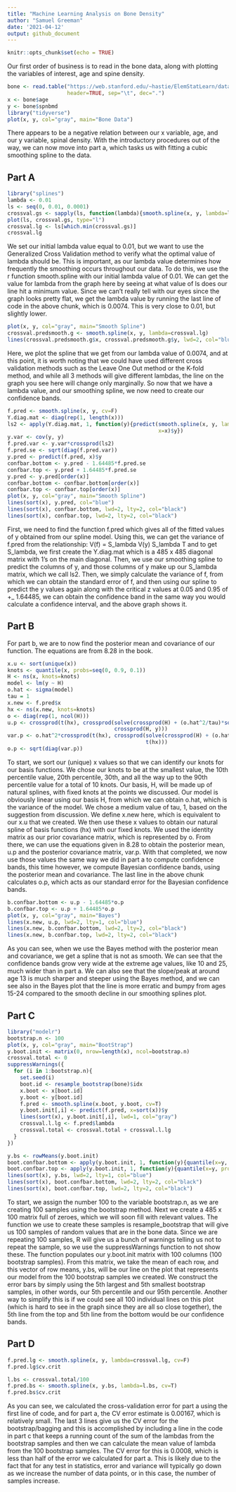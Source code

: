 ```yaml
---
title: "Machine Learning Analysis on Bone Density"
author: "Samuel Greeman"
date: '2021-04-12'
output: github_document
---
```


```r
knitr::opts_chunk$set(echo = TRUE)
```

Our first order of business is to read in the bone data, along with plotting the variables of interest, age and spine density.
```r
bone <- read.table("https://web.stanford.edu/~hastie/ElemStatLearn/datasets/bone.data", 
                   header=TRUE, sep="\t", dec=".")
x <- bone$age
y <- bone$spnbmd
library("tidyverse")
plot(x, y, col="gray", main="Bone Data")
```
There appears to be a negative relation between our x variable, age, and our y variable, spinal density. With the introductory procedures out of the way, we can now move into part a, which tasks us with fitting a cubic smoothing spline to the data.

## Part A

```r
library("splines")
lambda <- 0.01
ls <- seq(0, 0.01, 0.0001)
crossval.gs <- sapply(ls, function(lambda){smooth.spline(x, y, lambda=lambda)$cv})
plot(ls, crossval.gs, type="l")
crossval.lg <- ls[which.min(crossval.gs)]
crossval.lg
```
We set our initial lambda value equal to 0.01, but we want to use the Generalized Cross Validation method to verify what the optimal value of lambda should be. This is important, as our lambda value determines how frequently the smoothing occurs throughout our data. To do this, we use the r function smooth.spline with our initial lambda value of 0.01. We can get the value for lambda from the graph here by seeing at what value of ls does our line hit a minimum value. Since we can't really tell with our eyes since the graph looks pretty flat, we get the lambda value by running the last line of code in the above chunk, which is 0.0074. This is very close to 0.01, but slightly lower.

```r
plot(x, y, col="gray", main="Smooth Spline")
crossval.predsmooth.g <- smooth.spline(x, y, lambda=crossval.lg)
lines(crossval.predsmooth.g$x, crossval.predsmooth.g$y, lwd=2, col="blue")
```
Here, we plot the spline that we get from our lambda value of 0.0074, and at this point, it is worth noting that we could have used different cross validation methods such as the Leave One Out method or the K-fold method, and while all 3 methods will give different lambdas, the line on the graph you see here will change only marginally. So now that we have a lambda value, and our smoothing spline, we now need to create our confidence bands.

```r
f.pred <- smooth.spline(x, y, cv=F)
Y.diag.mat <- diag(rep(1, length(x)))
ls2 <- apply(Y.diag.mat, 1, function(y){predict(smooth.spline(x, y, lambda=crossval.lg),
                                                x=x)$y})
y.var <- cov(y, y)
f.pred.var <- y.var*crossprod(ls2)
f.pred.se <- sqrt(diag(f.pred.var))
y.pred <- predict(f.pred, x)$y
confbar.bottom <- y.pred - 1.64485*f.pred.se
confbar.top <- y.pred + 1.64485*f.pred.se
y.pred <- y.pred[order(x)]
confbar.bottom <- confbar.bottom[order(x)]
confbar.top <- confbar.top[order(x)]
plot(x, y, col="gray", main="Smooth Spline")
lines(sort(x), y.pred, col="blue")
lines(sort(x), confbar.bottom, lwd=2, lty=2, col="black")
lines(sort(x), confbar.top, lwd=2, lty=2, col="black")
```
First, we need to find the function f.pred which gives all of the fitted values of y obtained from our spline model. Using this, we can get the variance of f.pred from the relationship: V(f) = S_lambda V(y) S_lambda T and to get S_lambda, we first create the Y.diag.mat which is a 485 x 485 diagonal matrix with 1's on the main diagonal. Then, we use our smoothing spline to predict the columns of y, and those columns of y make up our S_lambda matrix, which we call ls2. Then, we simply calculate the variance of f, from which we can obtain the standard error of f, and then using our spline to predict the y values again along with the critical z values at 0.05 and 0.95 of +_ 1.64485, we can obtain the confidence band in the same way you would calculate a confidence interval, and the above graph shows it.

## Part B

For part b, we are to now find the posterior mean and covariance of our function. The equations are from 8.28 in the book.
```r
x.u <- sort(unique(x))
knots <- quantile(x, probs=seq(0, 0.9, 0.1))
H <- ns(x, knots=knots)
model <- lm(y ~ H)
o.hat <- sigma(model)
tau = 1
x.new <- f.pred$x
hx <- ns(x.new, knots=knots)
o <- diag(rep(1, ncol(H)))
u.p <- crossprod(t(hx), crossprod(solve(crossprod(H) + (o.hat^2/tau)*solve(o)),
                                  crossprod(H, y)))
var.p <- o.hat^2*crossprod(t(hx), crossprod(solve(crossprod(H) + (o.hat^2/tau)*solve(o)),
                                            t(hx)))
o.p <- sqrt(diag(var.p))
```
To start, we sort our (unique) x values so that we can identify our knots for our basis functions. We chose our knots to be at the smallest value, the 10th percentile value, 20th percentile, 30th, and all the way up to the 90th percentile value for a total of 10 knots. Our basis, H, will be made up of natural splines, with fixed knots at the points we discussed. Our model is obviously linear using our basis H, from which we can obtain o.hat, which is the variance of the model. We chose a medium value of tau, 1, based on the suggestion from discussion. We define x.new here, which is equivalent to our x.u that we created. We then use these x values to obtain our natural spline of basis functions (hx) with our fixed knots. We used the identity matrix as our prior covariance matrix, which is represented by o. From there, we can use the equations given in 8.28 to obtain the posterior mean, u.p and the posterior covariance matrix, var.p. With that completed, we now use those values the same way we did in part a to compute confidence bands, this time however, we compute Bayesian confidence bands, using the posterior mean and covariance. The last line in the above chunk calculates o.p, which acts as our standard error for the Bayesian confidence bands.

```r
b.confbar.bottom <- u.p - 1.64485*o.p
b.confbar.top <- u.p + 1.64485*o.p
plot(x, y, col="gray", main="Bayes")
lines(x.new, u.p, lwd=2, lty=1, col="blue")
lines(x.new, b.confbar.bottom, lwd=2, lty=2, col="black")
lines(x.new, b.confbar.top, lwd=2, lty=2, col="black")
```
As you can see, when we use the Bayes method with the posterior mean and covariance, we get a spline that is not as smooth. We can see that the confidence bands grow very wide at the extreme age values, like 10 and 25, much wider than in part a. We can also see that the slope/peak at around age 13 is much sharper and steeper using the Bayes method, and we can see also in the Bayes plot that the line is more erratic and bumpy from ages 15-24 compared to the smooth decline in our smoothing splines plot.

## Part C

```r
library("modelr")
bootstrap.n <- 100
plot(x, y, col="gray", main="BootStrap")
y.boot.init <- matrix(0, nrow=length(x), ncol=bootstrap.n)
crossval.total <- 0
suppressWarnings({
  for (i in 1:bootstrap.n){
    set.seed(i)
    boot.id <- resample_bootstrap(bone)$idx
    x.boot <- x[boot.id]
    y.boot <- y[boot.id]
    f.pred <- smooth.spline(x.boot, y.boot, cv=T)
    y.boot.init[,i] <- predict(f.pred, x=sort(x))$y
    lines(sort(x), y.boot.init[,i], lwd=1, col="gray")
    crossval.l.lg <- f.pred$lambda
    crossval.total <- crossval.total + crossval.l.lg
  }
})

y.bs <- rowMeans(y.boot.init)
boot.confbar.bottom <- apply(y.boot.init, 1, function(y){quantile(x=y, probs=0.05)})
boot.confbar.top <- apply(y.boot.init, 1, function(y){quantile(x=y, probs=0.95)})
lines(sort(x), y.bs, lwd=2, lty=1, col="blue")
lines(sort(x), boot.confbar.bottom, lwd=2, lty=2, col="black")
lines(sort(x), boot.confbar.top, lwd=2, lty=2, col="black")
```
To start, we assign the number 100 to the variable bootstrap.n, as we are creating 100 samples using the bootstrap method. Next we create a 485 x 100 matrix full of zeroes, which we will soon fill with relevant values. The function we use to create these samples is resample_bootstrap that will give us 100 samples of random values that are in the bone data. Since we are repeating 100 samples, R will give us a bunch of warnings telling us not to repeat the sample, so we use the suppressWarnings function to not show these. The function populates our y.boot.init matrix with 100 columns (100 bootstrap samples). From this matrix, we take the mean of each row, and this vector of row means, y.bs, will be our line on the plot that represents our model from the 100 bootstrap samples we created. We construct the error bars by simply using the 5th largest and 5th smallest bootstrap samples, in other words, our 5th percentile and our 95th percentile. Another way to simplify this is if we could see all 100 individual lines on this plot (which is hard to see in the graph since they are all so close together), the 5th line from the top and 5th line from the bottom would be our confidence bands. 

## Part D
```r
f.pred.lg <- smooth.spline(x, y, lambda=crossval.lg, cv=F)
f.pred.lg$cv.crit

l.bs <- crossval.total/100
f.pred.bs <- smooth.spline(x, y.bs, lambda=l.bs, cv=T)
f.pred.bs$cv.crit
```
As you can see, we calculated the cross-validation error for part a using the first line of code, and for part a, the CV error estimate is 0.00167, which is relatively small. The last 3 lines give us the CV error for the bootstrap/bagging and this is accomplished by including a line in the code in part c that keeps a running count of the sum of the lambdas from the bootstrap samples and then we can calculate the mean value of lambda from the 100 bootstrap samples. The CV error for this is 0.0008, which is less than half of the error we calculated for part a. This is likely due to the fact that for any test in statistics, error and variance will typically go down as we increase the number of data points, or in this case, the number of samples increase.